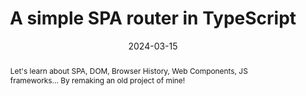 ---
title: "A simple SPA router in TypeScript"
date: 2024-03-15
tags:
  - "web development"
  - "web components"
  - "typescript"
image: "./vanilla_cover.webp"
image_alt: "Astro logo on a colorful background"
image_caption: "A young british developer, trying to find a file in his new company's project."
icon: "🍦"
abstract: "Let's learn about SPA, DOM, Browser History, Web Components, JS frameworks... By remaking an old project of mine!"
---